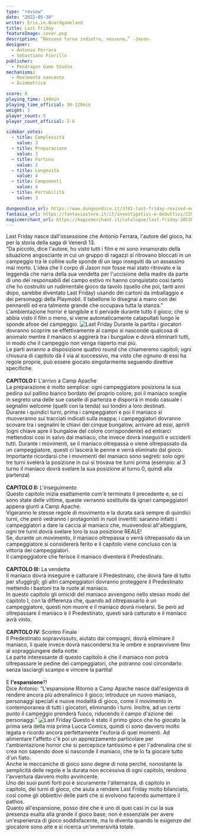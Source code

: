 ```yaml
---
type: "review"
date: "2022-05-30"
writer: Eris.in.Boardgameland
title: Last Friday
featureImage: cover.png
description: “Nessuno torna indietro, nessuno…” -Jason-
designer:
  - Antonio Ferrara
  - Sebastiano Fiorillo
publisher:
  - Pendragon Game Studio
mechanisms:
  - Movimento nascosto
  - Asimmetrico

score: 8
playing_time: 140min
playing_time_official: 30-120min
weight: 3
player_count: 5
player_count_official: 2-6

sidebar_votes:
  - title: Complessità
    value: 3
  - title: Preparazione
    value: 3
  - title: Fortuna
    value: 2
  - title: Longevità
    value: 4
  - title: Componenti
    value: 4
  - title: Portabilità
    value: 3

dungeondice_url: https://www.dungeondice.it/3741-last-friday-revised-edition.html
fantasia_url: https://fantasiastore.it/it/investigativi-e-deduttivi/229-last-friday.html
magicmerchant_url: https://magicmerchant.it/catalogue/last-friday-30538/
---
```


<Setting>
  Last Friday nasce dall'ossessione che Antonio Ferrara, l'autore del gioco, ha
  per la storia della saga di Venerdì 13.
  <br />
  “Da piccolo, dice l'autore, ho visto tutti i film e mi sono innamorato della
  situazione angosciante in cui un gruppo di ragazzi si ritrovano bloccati in un
  campeggio tra le colline sulle sponde di un lago inseguiti da un assassino mai
  morto. L'idea che il corpo di Jason non fosse mai stato ritrovato e la
  leggenda che narra della sua vendetta per l'uccisione della madre da parte di
  uno dei responsabili del campo estivo mi hanno conquistato così tanto che ho
  costruito un rudimentale gioco da tavolo (quello che poi, tanti anni dopo,
  sarebbe diventato Last Friday) usando dei cartoni da imballaggio e dei
  personaggi della Playmobil. Il tabellone lo disegnai a mano con dei pennarelli
  ed era talmente grande che occupava tutta la stanza.”
  <br />
  L'ambientazione horror è tangibile e ti pervade durante tutto il gioco; che si
  abbia visto il film o meno, si viene automaticamente catapultati lungo le
  sponde afose del campeggio.
</Setting>

<img src="./game1.jpg" alt="Last Friday" />

<Rules>
  Durante la partita i giocatori dovranno scoprire se effettivamente al campo si
  nasconde qualcosa di anomalo mentre il maniaco si aggirerà tra i bungalow e
  dovrà eliminarli tutti, in modo che il campeggio non venga riaperto mai più.
  <br />
  Le parti avranno a disposizione quattro round che chiameremo capitoli; ogni
  chiusura di capitolo dà il via al successivo, ma visto che ognuno di essi ha
  regole proprie, può essere giocato singolarmente seguendo direttive
  specifiche.
  <br />
  <br />
  <strong>CAPITOLO I:</strong> L'arrivo a Camp Apache
  <br />
  La preparazione è molto semplice: ogni campeggiatore posiziona la sua pedina sul
  pallino bianco bordato del proprio colore; poi il maniaco sceglie in segreto una
  delle sue caselle di partenza e disporrà in modo casuale i segnalini welcome (quelli
  con la tenda) sui tondini a loro destinati.
  <br />
  Durante i quindici turni, prima i campeggiatori e poi il maniaco si muoveranno
  sui tracciati indicati sulla mappa; i campeggiatori dovranno scovare tra i segnalini
  le chiavi dei cinque bungalow, arrivare ad essi, aprirli (ogni chiave apre il bungalow
  del colore corrispondente) ed entrarci mettendosi così in salvo dal maniaco, che
  invece dovrà inseguirli e ucciderli tutti. Durante i movimenti, se il maniaco oltrepassa
  o viene oltrepassato da un campeggiatore, questi ci lascerà le penne e verrà eliminato
  dal gioco.
  <br />
  Importante ricordarsi che i movimenti del maniaco sono segreti: solo ogni tre turni
  svelerà la posizione in cui si trovava tre turni prima (esempio: al 3 turno il
  maniaco dovrà svelare la sua posizione al turno 0, quindi alla partenza)
  <br />
  <br />
  <strong>CAPITOLO II:</strong> L'inseguimento
  <br />
  Questo capitolo inizia esattamente com'è terminato il precedente e, se ci sono
  state delle vittime, queste verranno sostituite da ignari campeggiatori appena
  giunti a Camp Apache.
  <br />
  Vigeranno le stesse regole di movimento e la durata sarà sempre di quindici
  turni, che però vedranno i protagonisti in ruoli invertiti: saranno infatti i
  campeggiatori a dare la caccia al maniaco che, muovendosi all'albeggiare, ogni
  tre turni dovrà svelare loro la sua posizione REALE!
  <br />
  Se, durante un movimento, il maniaco oltrepassa o verrà oltrepassato da un
  campeggiatore si considererà ferito e il capitolo viene concluso con la
  vittoria dei campeggiatori.
  <br />
  Il campeggiatore che ferisce il maniaco diventerà il Predestinato.
  <br />
  <br />
  <strong>CAPITOLO III:</strong> La vendetta
  <br />
  Il maniaco dovrà inseguire e catturare il Predestinato, che dovrà fare di tutto
  per sfuggirgli; gli altri campeggiatori dovranno proteggere il Predestinato mettendo
  i bastoni tra le ruote al maniaco.
  <br />
  In questo capitolo gli omicidi del maniaco avvengono nello stesso modo del capitolo
  I, con la differenza che, quando ad oltrepassarlo è un campeggiatore, questi non
  muore e il maniaco dovrà rivelarsi. Se però ad oltrepassare il maniaco è il Predestinato,
  questi sarà catturato e il maniaco avrà vinto.
  <br />
  <br />
  <strong>CAPITOLO IV:</strong> Scontro Finale
  <br />
  Il Predestinato sopravvissuto, aiutato dai compagni, dovrà eliminare il
  maniaco, il quale invece dovrà nascondersi tra le ombre e sopravvivere fino al
  sopraggiungere della notte.
  <br />
  La parte interessante di questo capitolo è che il maniaco non potrà
  oltrepassare le pedine dei campeggiatori, che potranno così circondarlo senza
  lasciargli scampo e vincere la partita!
  <br />
  <br />E <strong>l'espansione</strong>?!
  <br />
  Dice Antonio: “L'espansione Ritorno a Camp Apache nasce dall'esigenza di
  rendere ancora più adrenalinico il gioco; introduce un nuovo maniaco,
  personaggi speciali e nuove modalità di gioco, come il movimento in
  contemporanea di tutti i giocatori, eliminando i turni. Inoltre, ad un certo
  punto il campeggio prenderà fuoco, riducendo il campo d'azione dei
  personaggi.”
</Rules>

<img src="./game2.jpg" alt="Last Friday" />

<Feedback>
  Questo è stato il primo gioco che ho giocato la prima sera della mia prima
  Lucca Comics, quindi ci sono davvero molto legata e ricordo ancora
  perfettamente l'euforia di quei momenti. Ad alimentare l'affetto c'è poi un
  apprezzamento particolare per l'ambientazione horror che si percepisce
  tantissimo e per l'adrenalina che si crea non sapendo dove si nasconde il
  maniaco, che te lo fa giocare tutto d'un fiato.
  <br />
  Anche le meccaniche di gioco sono degne di nota perché, nonostante la
  semplicità delle regole e la durata non eccessiva di ogni capitolo, rendono
  l'avventura davvero molto avvincente.
  <br />
  Uno dei suoi punti forti poi è sicuramente l'alternanza, di capitolo in
  capitolo, dei turni di gioco, che aiuta a rendere Last Friday molto
  bilanciato, così come gli obbiettivi delle parti che si evolvono facendo
  aumentare il pathos.
  <br />
  Quanto all'espansione, posso dire che è uno di quei casi in cui la sua
  presenza esalta alla grande il gioco base; non è essenziale per avere
  un'esperienza di gioco soddisfacente, ma lo diventa quando le esigenze del
  giocatore sono alte e si ricerca un'immersività totale.
</Feedback>

<Instagram id="CeLuBngjFtX" />
